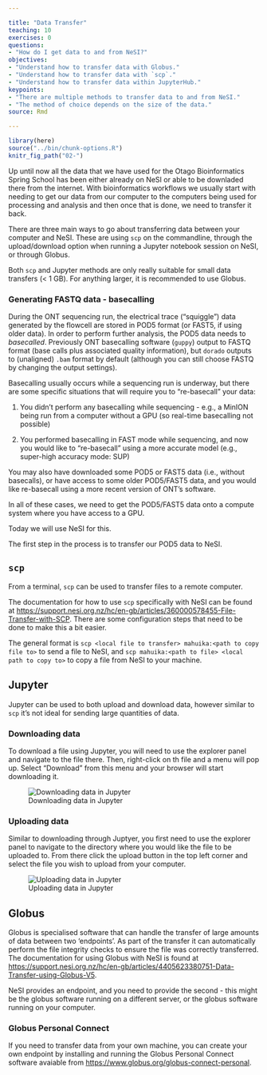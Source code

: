 ```yaml
---

title: "Data Transfer"
teaching: 10
exercises: 0
questions:
- "How do I get data to and from NeSI?"
objectives:
- "Understand how to transfer data with Globus."
- "Understand how to transfer data with `scp`."
- "Understand how to transfer data within JupyterHub."
keypoints:
- "There are multiple methods to transfer data to and from NeSI."
- "The method of choice depends on the size of the data."
source: Rmd

---
```


```r
library(here)
source("../bin/chunk-options.R")
knitr_fig_path("02-")
```

Up until now all the data that we have used for the Otago Bioinformatics Spring School has been either already on NeSI or able to be downladed there from the internet. 
With bioinformatics workflows we usually start with needing to get our data from our computer to the computers being used for processing and analysis and then once that is done, we need to transfer it back.

There are three main ways to go about transferring data between your computer and NeSI. These are using `scp` on the commandline, through the upload/download option when running a Jupyter notebook session on NeSI, or through Globus.

Both `scp` and Jupyter methods are only really suitable for small data transfers (< 1 GB). For anything larger, it is recommended to use Globus.

### Generating FASTQ data - basecalling

During the ONT sequencing run, the electrical trace ("squiggle") data generated by the flowcell are stored in POD5 format (or FAST5, if using older data). In order to perform further analysis, the POD5 data needs to *basecalled*. Previously ONT basecalling software (`guppy`) output to FASTQ format (base calls plus associated quality information), but `dorado` outputs to (unaligned) `.bam` format by default (although you can still choose FASTQ by changing the output settings).

Basecalling usually occurs while a sequencing run is underway, but there are some specific situations that will require you to "re-basecall" your data:

1. You didn't perform any basecalling while sequencing - e.g., a MinION being run from a computer without a GPU (so real-time basecalling not possible)

2. You performed basecalling in FAST mode while sequencing, and now you would like to "re-basecall" using a more accurate model (e.g., super-high accuracy mode: SUP)

You may also have downloaded some POD5 or FAST5 data (i.e., without basecalls), or have access to some older POD5/FAST5 data, and you would like re-basecall using a more recent version of ONT's software.

In all of these cases, we need to get the POD5/FAST5 data onto a compute system where you have access to a GPU.

Today we will use NeSI for this. 

The first step in the process is to transfer our POD5 data to NeSI.



## `scp`

From a terminal, `scp` can be used to transfer files to a remote computer.

The documentation for how to use `scp` specifically with NeSI can be found at [https://support.nesi.org.nz/hc/en-gb/articles/360000578455-File-Transfer-with-SCP](https://support.nesi.org.nz/hc/en-gb/articles/360000578455-File-Transfer-with-SCP). There are some configuration steps that need to be done to make this a bit easier.

The general format is `scp <local file to transfer> mahuika:<path to copy file to>` to send a file to NeSI, and `scp mahuika:<path to file> <local path to copy to>` to copy a file from NeSI to your machine.

## Jupyter

Jupyter can be used to both upload and download data, however similar to `scp` it's not ideal for sending large quantities of data.

### Downloading data

To download a file using Jupyter, you will need to use the explorer panel and navigate to the file there. Then, right-click on th file and a menu will pop up. Select "Download" from this menu and your browser will start downloading it.

![Downloading data in Jupyter](../fig/02-jupyter-download-circled.png)

### Uploading data

Similar to downloading through Juptyer, you first need to use the explorer panel to navigate to the directory where you would like the file to be uploaded to. From there click the upload button in the top left corner and select the file you wish to upload from your computer.

![Uploading data in Jupyter](../fig/02-jupyter-upload-circled.png)

## Globus

Globus is specialised software that can handle the transfer of large amounts of data between two 'endpoints'. As part of the transfer it can automatically perform the file integrity checks to ensure the file was correctly transferred.
The documentation for using Globus with NeSI is found at [https://support.nesi.org.nz/hc/en-gb/articles/4405623380751-Data-Transfer-using-Globus-V5](https://support.nesi.org.nz/hc/en-gb/articles/4405623380751-Data-Transfer-using-Globus-V5).

NeSI provides an endpoint, and you need to provide the second - this might be the globus software running on a different server, or the globus software running on your computer.

### Globus Personal Connect

If you need to transfer data from your own machine, you can create your own endpoint by installing and running the Globus Personal Connect software avaiable from [https://www.globus.org/globus-connect-personal](https://www.globus.org/globus-connect-personal).

